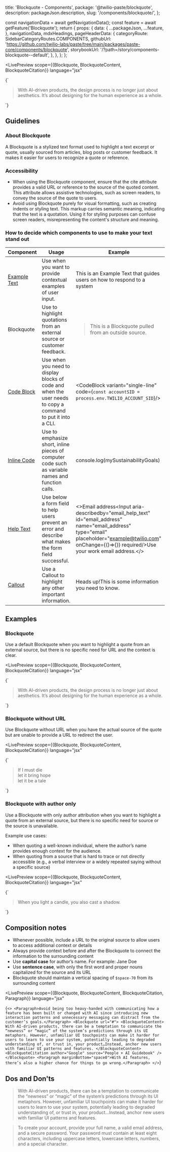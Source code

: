

  title: 'Blockquote - Components',
  package: '@twilio-paste/blockquote',
  description: packageJson.description,
  slug: '/components/blockquote/',
};


  const navigationData = await getNavigationData();
  const feature = await getFeature('Blockquote');
  return {
    props: {
      data: {
        ...packageJson,
        ...feature,
      },
      navigationData,
      mdxHeadings,
      pageHeaderData: {
        categoryRoute: SidebarCategoryRoutes.COMPONENTS,
        githubUrl: 'https://github.com/twilio-labs/paste/tree/main/packages/paste-core/components/blockquote',
        storybookUrl: '/?path=/story/components-blockquote--default',
      },
    },
  };
};

<LivePreview
  scope={{Blockquote, BlockquoteContent, BlockquoteCitation}}
  language="jsx"
>
  {`<Blockquote url="#">
    <BlockquoteContent>
      With AI-driven products, the design process is no longer just about aesthetics. It’s about designing for the human experience as a whole.
    </BlockquoteContent>
  <BlockquoteCitation author="Google" source="People + AI Guidebook" />
</Blockquote>`}
</LivePreview>

## Guidelines

### About Blockquote

A Blockquote is a stylized text format used to highlight a text excerpt or quote, usually sourced from articles, blog posts or customer feedback. It makes it easier for users to recognize a quote or reference.

### Accessibility

- When using the Blockquote component, ensure that the cite  attribute provides a valid URL or reference to the source of the quoted content. This attribute allows assistive technologies, such as screen readers, to convey the source of the quote to users.
- Avoid using Blockquote purely for visual formatting, such as creating indents or styling text. This markup carries semantic meaning, indicating that the text is a quotation. Using it for styling purposes can confuse screen readers, misrepresenting the content's structure and meaning.

### How to decide which components to use to make your text stand out

Component       | Usage | Example
----------------|-------|-----
[Example Text](/components/example-text) | Use when you want to provide contextual examples of user input. | <ExampleText>This is an Example Text that guides users on how to respond to a system</ExampleText>
Blockquote | Use to highlight quotations from an external source or customer feedback. | <Blockquote><BlockquoteContent>This is a Blockquote pulled from an outside source.</BlockquoteContent><BlockquoteCitation author="Google" /></Blockquote>
[Code Block](/components/code-block) | Use when you need to display blocks of code and when the user needs to copy a command to put it into a CLI. | <CodeBlock variant="single-line" code={`const accountSID = process.env.TWILIO_ACCOUNT_SID`}/>
[Inline Code](/components/inline-code) | Use to emphasize short, inline pieces of computer code such as variable names and function calls. | <InlineCode>console.log(mySustainabilityGoals)</InlineCode>
[Help Text](/components/help-text) | Use below a form field to help users prevent an error and describe what makes the form field successful. | <><Label htmlFor="email_address" required>Email address</Label><Input aria-describedby="email_help_text" id="email_address" name="email_address" type="email" placeholder="example@twilio.com" onChange={()=>{}} required/><HelpText id="email_help_text">Use your work email address.</HelpText></>
[Callout](/components/callout) | Use a Callout to highlight any other important information. | <Callout variant='neutral'><CalloutHeading as="h2">Heads up!</CalloutHeading><CalloutText>This is some information you need to know.</CalloutText></Callout>

## Examples

### Blockquote

Use a default Blockquote when you want to highlight a quote from an external source, but there is no specific need for URL and the context is clear.

<LivePreview
  scope={{Blockquote, BlockquoteContent, BlockquoteCitation}}
  language="jsx"
>
  {`<Blockquote url="#">
    <BlockquoteContent>
      With AI-driven products, the design process is no longer just about aesthetics. It’s about designing for the human experience as a whole.
    </BlockquoteContent>
  <BlockquoteCitation author="Google" source="People + AI Guidebook" />
</Blockquote>`}
</LivePreview>

### Blockquote without URL

Use Blockquote without URL when you have the actual source of the quote but are unable to provide a URL to redirect the user. 

<LivePreview
  scope={{Blockquote, BlockquoteContent, BlockquoteCitation}}
  language="jsx"
>
  {`<Blockquote>
  <BlockquoteContent>
    If I must die <br/>
    let it bring hope <br/>
    let it be a tale
  </BlockquoteContent>
  <BlockquoteCitation author="Rafaat Alareer" source="If I Must Die" />
</Blockquote>`}
</LivePreview>

### Blockquote with author only

Use a Blockquote with only author attribution when you want to highlight a quote from an external source, but there is no specific need for source or the source is unavailable.

Example use cases:
- When quoting a well-known individual, where the author’s name provides enough context for the audience.
- When quoting from a source that is hard to trace or not directly accessible (e.g., a verbal interview or a widely repeated saying without a specific source)

<LivePreview
  scope={{Blockquote, BlockquoteContent, BlockquoteCitation}}
  language="jsx"
>
  {`<Blockquote>
  <BlockquoteContent>
    When you light a candle, you also cast a shadow.
  </BlockquoteContent>
  <BlockquoteCitation author="Ursula K. Le Guin" />
</Blockquote>`}
</LivePreview>

## Composition notes

- Whenever possible, include a URL to the original source to allow users to access additional context or details
- Always provide context before and after the Blockquote to connect the information to the surrounding content
- Use **capital case** for author’s name. For example: Jane Doe
- Use **sentence case**, with only the first word and proper nouns capitalized for the source and its URL
- Blockquote should maintain a vertical spacing of `$space-70` from its surrounding content

<LivePreview
  scope={{Blockquote, BlockquoteContent, BlockquoteCitation, Paragraph}}
  language="jsx"
>
  {`<>
    <Paragraph>Avoid being too heavy-handed with communicating how a feature has been built or changed with AI since introducing new interaction patterns and unnecessary messaging can distract from the customer’s goals.</Paragraph>
    <Blockquote url="#">
      <BlockquoteContent>
        With AI-driven products, there can be a temptation to communicate the “newness” or “magic” of the system’s predictions through its UI metaphors. However, unfamiliar UI touchpoints can make it harder for users to learn to use your system, potentially leading to degraded understanding of, or trust in, your product…Instead, anchor new users with familiar UI patterns and features.
      </BlockquoteContent>
      <BlockquoteCitation author="Google" source="People + AI Guidebook" />
    </Blockquote>
    <Paragraph marginBottom="space0">With AI features, there’s also a higher chance for things to go wrong.</Paragraph>
  </>`}
</LivePreview>


## Dos and Don'ts

<DoDont>
  <Do title="Do" body="Maintain the integrity of the external reference and refrain from altering its meaning." />
  <Dont title="Don't" body="Avoid stacking Blockquotes." />
</DoDont>
<DoDont>
  <Do title="Do" body="Use ellipses (…) for omitted text when Blockquotes are longer if you need to make it concise.">
    <Box margin="space60">
      <Blockquote url="#">
        <BlockquoteContent>
          With AI-driven products, there can be a temptation to communicate the “newness” or “magic” of the system’s predictions through its UI metaphors. However, unfamiliar UI touchpoints can make it harder for users to learn to use your system, potentially leading to degraded understanding of, or trust in, your product…Instead, anchor new users with familiar UI patterns and features.
        </BlockquoteContent>
        <BlockquoteCitation author="Google" source="People + AI Guidebook" />
      </Blockquote>
    </Box>
  </Do>
  <Dont title="Don't" body="Don't use Blockquote for indenting non-quote text content.">
    <Box margin="space60">
      <Blockquote>
        <BlockquoteContent>
          To create your account, provide your full name, a valid email address, and a secure password. Your password must contain at least eight characters, including uppercase letters, lowercase letters, numbers, and a special character.
        </BlockquoteContent>
      </Blockquote>
    </Box>
  </Dont>
</DoDont>


